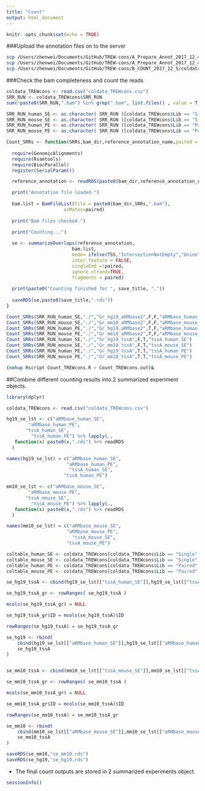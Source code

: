 ```yaml
---
title: "Count"
output: html_document
---
```


```r
knitr::opts_chunk$set(echo = TRUE)
```

###Upload the annotation files on to the server

```bash
scp /Users/zhenwei/Documents/GitHub/TREW-cons/A_Prepare_Annot_2017_12_4/*aRMbase2.rds zhen@10.7.6.53:/home/zhen/TREW_cons_bams/
scp /Users/zhenwei/Documents/GitHub/TREW-cons/A_Prepare_Annot_2017_12_4/*tssA.rds zhen@10.7.6.53:/home/zhen/TREW_cons_bams/
scp /Users/zhenwei/Documents/GitHub/TREW-cons/B_COUNT_2017_12_5/coldata_TREWcons.csv zhen@10.7.6.53:/home/zhen/TREW_cons_bams/
```

###Check the bam completeness and count the reads

```r
coldata_TREWcons <- read.csv("coldata_TREWcons.csv")
SRR_RUN <- coldata_TREWcons$SRR_RUN
sum(!paste0(SRR_RUN,".bam") %in% grep(".bam", list.files() , value = T)) #0

SRR_RUN_human_SE <- as.character( SRR_RUN )[coldata_TREWcons$Lib == "Single" & grepl("human",coldata_TREWcons$Experiment)]
SRR_RUN_mouse_SE <- as.character( SRR_RUN )[coldata_TREWcons$Lib == "Single" & grepl("mouse",coldata_TREWcons$Experiment)]
SRR_RUN_human_PE <- as.character( SRR_RUN )[coldata_TREWcons$Lib == "Paired" & grepl("human",coldata_TREWcons$Experiment)]
SRR_RUN_mouse_PE <- as.character( SRR_RUN )[coldata_TREWcons$Lib == "Paired" & grepl("mouse",coldata_TREWcons$Experiment)]

Count_SRRs <- function(SRRs,bam_dir,reference_annotation_name,paired = T,TSS = FALSE,save_title) {
  
  require(GenomicAlignments)
  require(Rsamtools)
  require(BiocParallel)
  register(SerialParam())

  reference_annotation <- readRDS(paste0(bam_dir,reference_annotation_name,".rds"))

  print("Annotation file loaded.")
  
  bam.list = BamFileList(file = paste0(bam_dir,SRRs,".bam"),
                     asMates=paired)
  
  print("Bam files checked.")
  
  print("Counting...")

  se <- summarizeOverlaps(reference_annotation,
                        bam.list,
                        mode= ifelse(TSS,"IntersectionNotEmpty","Union"),
                        inter.feature = FALSE,
                        singleEnd =!paired,
                        ignore.strand=TRUE,
                        fragments = paired)
  
  print(paste0("Counting finished for ", save_title, "."))
  
  saveRDS(se,paste0(save_title,".rds"))
}

Count_SRRs(SRR_RUN_human_SE,"./","Gr_hg19_aRMbase2",F,F,"aRMbase_human_SE")
Count_SRRs(SRR_RUN_mouse_SE,"./","Gr_mm10_aRMbase2",F,F,"aRMbase_mouse_SE")
Count_SRRs(SRR_RUN_human_PE,"./","Gr_hg19_aRMbase2",T,F,"aRMbase_human_PE")
Count_SRRs(SRR_RUN_mouse_PE,"./","Gr_mm10_aRMbase2",T,F,"aRMbase_mouse_PE")
Count_SRRs(SRR_RUN_human_SE,"./","Gr_hg19_tssA",F,T,"tssA_human_SE")
Count_SRRs(SRR_RUN_mouse_SE,"./","Gr_mm10_tssA",F,T,"tssA_mouse_SE")
Count_SRRs(SRR_RUN_human_PE,"./","Gr_hg19_tssA",T,T,"tssA_human_PE")
Count_SRRs(SRR_RUN_mouse_PE,"./","Gr_mm10_tssA",T,T,"tssA_mouse_PE")
```

```bash
(nohup Rscript Count_TREWcons.R > Count_TREWcons.out)&
```

##Combine different counting results into 2 summarized experiment objects.

```r
library(dplyr)

coldata_TREWcons <- read.csv("coldata_TREWcons.csv")

hg19_se_lst <- c("aRMbase_human_SE",
        "aRMbase_human_PE",
       "tssA_human_SE",
         "tssA_human_PE") %>% lapply(., 
   function(x) paste0(x,".rds") %>% readRDS
  ) 

names(hg19_se_lst) = c("aRMbase_human_SE",
                      "aRMbase_human_PE",
                       "tssA_human_SE",
                     "tssA_human_PE")

mm10_se_lst <- c("aRMbase_mouse_SE",
        "aRMbase_mouse_PE",
       "tssA_mouse_SE",
         "tssA_mouse_PE") %>% lapply(., 
   function(x) paste0(x,".rds") %>% readRDS
  )

names(mm10_se_lst) = c("aRMbase_mouse_SE",
                      "aRMbase_mouse_PE",
                        "tssA_mouse_SE",
                      "tssA_mouse_PE")

coltable_human_SE <- coldata_TREWcons[coldata_TREWcons$Lib == "Single" & grepl("human",coldata_TREWcons$Experiment),]
coltable_mouse_SE <- coldata_TREWcons[coldata_TREWcons$Lib == "Single" & grepl("mouse",coldata_TREWcons$Experiment),]
coltable_human_PE <- coldata_TREWcons[coldata_TREWcons$Lib == "Paired" & grepl("human",coldata_TREWcons$Experiment),]
coltable_mouse_PE <- coldata_TREWcons[coldata_TREWcons$Lib == "Paired" & grepl("mouse",coldata_TREWcons$Experiment),]

se_hg19_tssA <- cbind(hg19_se_lst[["tssA_human_SE"]],hg19_se_lst[["tssA_human_PE"]])

se_hg19_tssA_gr <- rowRanges( se_hg19_tssA )

mcols(se_hg19_tssA_gr) = NULL

se_hg19_tssA_gr$ID = mcols(se_hg19_tssA)$ID

rowRanges(se_hg19_tssA) = se_hg19_tssA_gr

se_hg19 <- rbind( 
    cbind(hg19_se_lst[["aRMbase_human_SE"]],hg19_se_lst[["aRMbase_human_PE"]]),
    se_hg19_tssA
)


se_mm10_tssA <- cbind(mm10_se_lst[["tssA_mouse_SE"]],mm10_se_lst[["tssA_mouse_PE"]])

se_mm10_tssA_gr <- rowRanges( se_mm10_tssA )

mcols(se_mm10_tssA_gr) = NULL

se_mm10_tssA_gr$ID = mcols(se_mm10_tssA)$ID

rowRanges(se_mm10_tssA) = se_mm10_tssA_gr

se_mm10 <- rbind( 
    cbind(mm10_se_lst[["aRMbase_mouse_SE"]],mm10_se_lst[["aRMbase_mouse_PE"]]),
    se_mm10_tssA
)

saveRDS(se_mm10,"se_mm10.rds")
saveRDS(se_hg19,"se_hg19.rds")
```

- The final count outputs are stored in 2 summarized experiments object.

```r
sessionInfo()
```

